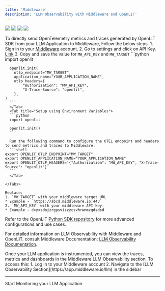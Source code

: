 ```yaml
---
title: 'Middleware'
description: 'LLM Observability with Middleware and OpenLIT'
---
```


<Frame>
  <img src="/images/middleware-dashboard-1.png" />
  <img src="/images/middleware-dashboard-2.png" />
</Frame>
<Frame>
  <img src="/images/middleware-dashboard-3.png" />
  <img src="/images/middleware-dashboard-4.png" />
</Frame>

To directly send OpenTelemetry metrics and traces generated by OpenLIT SDK from your LLM Application to Middleware, Follow the below steps.
<Steps>
  <Step title="Get your Middleware credentials">
    <Steps>
      1. Sign in to your [Middleware](https://app.middleware.io/) account.
      2. Go to settings and click on API Key. [Link](https://app.middleware.io/settings/openai/openlit/api-keys)
      3. Copy and save the value for `MW_API_KEY` and `MW_TARGET`
    </Steps>
  </Step>
  <Step title="Add the following lines to your application code:">
    <Tabs>
      <Tab title="Setup using function arguments">
      ```python
      import openlit

      openlit.init(
        otlp_endpoint="MW_TARGET",
        application_name="YOUR_APPLICATION_NAME",
        otlp_headers={
            "Authorization": "MW_API_KEY",
            "X-Trace-Source": "openlit",
        },
    )
      ```
      </Tab>
      <Tab title="Setup using Environment Variables">
      ```python
      import openlit

      openlit.init()
      ```

      Run the following command to configure the OTEL endpoint and headers to send metrics and traces to Middleware:
      ```shell
    export OPENLIT_OTLP_ENDPOINT="MW_TARGET"
    export OPENLIT_APPLICATION_NAME="YOUR_APPLICATION_NAME"
    export OPENLIT_OTLP_HEADERS='{"Authorization": "MW_API_KEY", "X-Trace-Source": "openlit"}'
      ```
      </Tab>

    </Tabs>

    Replace:
    1. `MW_TARGET` with your middleware target URL
    * Example - `https://abcd.middleware.io:443`
    2. `MW_API_KEY` with your middleware API key. 
    * Example - dxyxsdojzrgpsvizzzcsvhrwnmzqdsdsd

  Refer to the OpenLIT [Python SDK repository](https://github.com/openlit/openlit/tree/main/sdk/python) for more advanced configurations and use cases.

  For detailed information on LLM Observability with Middleware and OpenLIT, consult Middleware Documentation:
  [LLM Observability Documentation](https://docs.middleware.io/llm-observability/overview).
  </Step>

  <Step title="Visualize in Middleware">
    Once your LLM application is instrumented, you can view the traces, metrics and dashboards in the Middleware LLM Observability section. To access this:
    1. Log in to your Middleware account
    2. Navigate to the [LLM Observability Section](https://app.middleware.io/llm) in the sidebar
  </Step>
</Steps>

---

<CardGroup cols={2}>
<Card title="Integrations" href="/latest/integrations/introduction" icon='circle-nodes'>
Start Monitoring your LLM Application 
</Card>
</CardGroup>